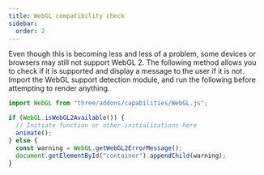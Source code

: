 ```yaml
---
title: WebGL compatibility check
sidebar:
  order: 2
---
```


Even though this is becoming less and less of a problem, some devices or browsers may still not support WebGL 2.
The following method allows you to check if it is supported and display a message to the user if it is not.
Import the WebGL support detection module, and run the following before attempting to render anything.

```javascript
import WebGL from "three/addons/capabilities/WebGL.js";

if (WebGL.isWebGL2Available()) {
  // Initiate function or other initializations here
  animate();
} else {
  const warning = WebGL.getWebGL2ErrorMessage();
  document.getElementById("container").appendChild(warning);
}
```
